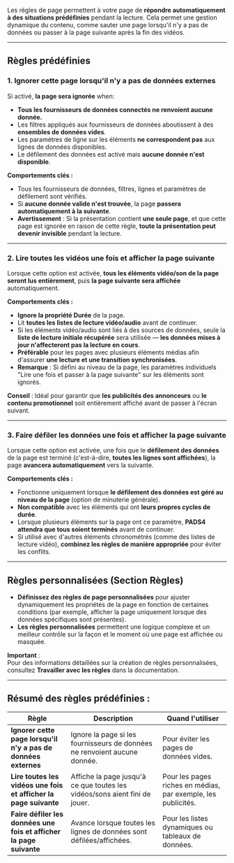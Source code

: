 Les règles de page permettent à votre page de **répondre automatiquement à des situations prédéfinies** pendant la lecture. Cela permet une gestion dynamique du contenu, comme sauter une page lorsqu'il n'y a pas de données ou passer à la page suivante après la fin des vidéos.

***

## **Règles prédéfinies**

### 1. **Ignorer cette page lorsqu'il n'y a pas de données externes**

Si activé, **la page sera ignorée** when:

* **Tous les fournisseurs de données connectés ne renvoient aucune donnée.**
* Les filtres appliqués aux fournisseurs de données aboutissent à des **ensembles de données vides**.
* Les paramètres de ligne sur les éléments **ne correspondent pas** aux lignes de données disponibles.
* Le défilement des données est activé mais **aucune donnée n'est disponible**.

**Comportements clés :**

* Tous les fournisseurs de données, filtres, lignes et paramètres de défilement sont vérifiés.
* Si **aucune donnée valide n'est trouvée**, la page **passera automatiquement à la suivante**.
* **Avertissement** : Si la présentation contient **une seule page**, et que cette page est ignorée en raison de cette règle, **toute la présentation peut devenir invisible** pendant la lecture.

***

### 2. **Lire toutes les vidéos une fois et afficher la page suivante**

Lorsque cette option est activée, **tous les éléments vidéo/son de la page seront lus entièrement**, puis **la page suivante sera affichée** automatiquement.

**Comportements clés :**

* **Ignore la propriété Durée** de la page.
* Lit **toutes les listes de lecture vidéo/audio** avant de continuer.
* Si les éléments vidéo/audio sont liés à des sources de données, seule la **liste de lecture initiale récupérée** sera utilisée — **les données mises à jour n'affecteront pas la lecture en cours**.
* **Préférable** pour les pages avec plusieurs éléments médias afin d'assurer **une lecture et une transition synchronisées**.
* **Remarque** : Si défini au niveau de la page, les paramètres individuels "Lire une fois et passer à la page suivante" sur les éléments sont ignorés.

**Conseil** : Idéal pour garantir que **les publicités des annonceurs** ou **le contenu promotionnel** soit entièrement affiché avant de passer à l'écran suivant.

***

### 3. **Faire défiler les données une fois et afficher la page suivante**

Lorsque cette option est activée, une fois que le **défilement des données** de la page est terminé (c'est-à-dire, **toutes les lignes sont affichées**), la page **avancera automatiquement** vers la suivante.

**Comportements clés :**

* Fonctionne uniquement lorsque **le défilement des données est géré au niveau de la page** (option de minuterie générale).
* **Non compatible** avec les éléments qui ont **leurs propres cycles de durée**.
* Lorsque plusieurs éléments sur la page ont ce paramètre, **PADS4 attendra que tous soient terminés** avant de continuer.
* Si utilisé avec d'autres éléments chronométrés (comme des listes de lecture vidéo), **combinez les règles de manière appropriée** pour éviter les conflits.

***

## **Règles personnalisées (Section Règles)**

* **Définissez des règles de page personnalisées** pour ajuster dynamiquement les propriétés de la page en fonction de certaines conditions (par exemple, afficher la page uniquement lorsque des données spécifiques sont présentes).
* **Les règles personnalisées** permettent une logique complexe et un meilleur contrôle sur la façon et le moment où une page est affichée ou masquée.

**Important** :\
Pour des informations détaillées sur la création de règles personnalisées, consultez **Travailler avec les règles** dans la documentation.

***

## **Résumé des règles prédéfinies :**

| Règle                                                               | Description                                                                | Quand l'utiliser                                              |
| ------------------------------------------------------------------- | -------------------------------------------------------------------------- | ------------------------------------------------------------- |
| **Ignorer cette page lorsqu'il n'y a pas de données externes**      | Ignore la page si les fournisseurs de données ne renvoient aucune donnée.  | Pour éviter les pages de données vides.                       |
| **Lire toutes les vidéos une fois et afficher la page suivante**    | Affiche la page jusqu'à ce que toutes les vidéos/sons aient fini de jouer. | Pour les pages riches en médias, par exemple, les publicités. |
| **Faire défiler les données une fois et afficher la page suivante** | Avance lorsque toutes les lignes de données sont défilées/affichées.       | Pour les listes dynamiques ou tableaux de données.            |
